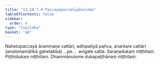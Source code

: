 ```yaml
---
title: "13.18.7.4 Paccayapaccanīyānuloma"
tableOfContents: false
sidebar:
  order: 4
type: "tipitaka"
basket: "ab"
---
```



<DynamicBreadcrumb />

<Division number="367">

<Paragraph number="4838">
Nahetupaccayā ārammaṇe cattāri, adhipatiyā pañca, anantare cattāri (anulomamātikā gahetabbā) …pe…  avigate satta.

</Paragraph>
</Division>

<Paragraph number="4839" type="center">
Saraṇadukaṃ niṭṭhitaṃ.



</Paragraph>

<Paragraph number="4840" type="center">
Piṭṭhidukaṃ niṭṭhitaṃ.



</Paragraph>

<Paragraph number="4841" type="center">
Dhammānulome dukapaṭṭhānaṃ niṭṭhitaṃ.
</Paragraph>